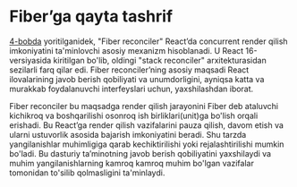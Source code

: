 # Fiber’ga qayta tashrif

[4-bobda](/docs/react/inside-reconciliation) yoritilganidek, "Fiber reconciler" React’da concurrent render qilish imkoniyatini ta'minlovchi asosiy mexanizm hisoblanadi. U React 16-versiyasida kiritilgan bo'lib, oldingi "stack reconciler" arxitekturasidan sezilarli farq qilar edi. Fiber reconciler’ning asosiy maqsadi React ilovalarining javob berish qobiliyati va unumdorligini, ayniqsa katta va murakkab foydalanuvchi interfeyslari uchun, yaxshilashdan iborat.

Fiber reconciler bu maqsadga render qilish jarayonini Fiber deb ataluvchi kichikroq va boshqarilishi osonroq ish birliklari(unit)ga bo'lish orqali erishadi. Bu React’ga render qilish vazifalarini pauza qilish, davom etish va ularni ustuvorlik asosida bajarish imkoniyatini beradi. Shu tarzda yangilanishlar muhimligiga qarab kechiktirilishi yoki rejalashtirilishi mumkin bo'ladi. Bu dasturiy ta’minotning javob berish qobiliyatini yaxshilaydi va muhim yangilanishlarning kamroq kamroq muhim bo'lgan vazifalar tomonidan to'silib qolmasligini ta'minlaydi.